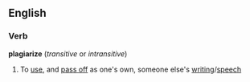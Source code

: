 ==English==
===Verb===
'''plagiarize'''  (''transitive'' or ''intransitive'')
#To [[use]], and [[pass off]] as one's own, someone else's [[writing]]/[[speech]]